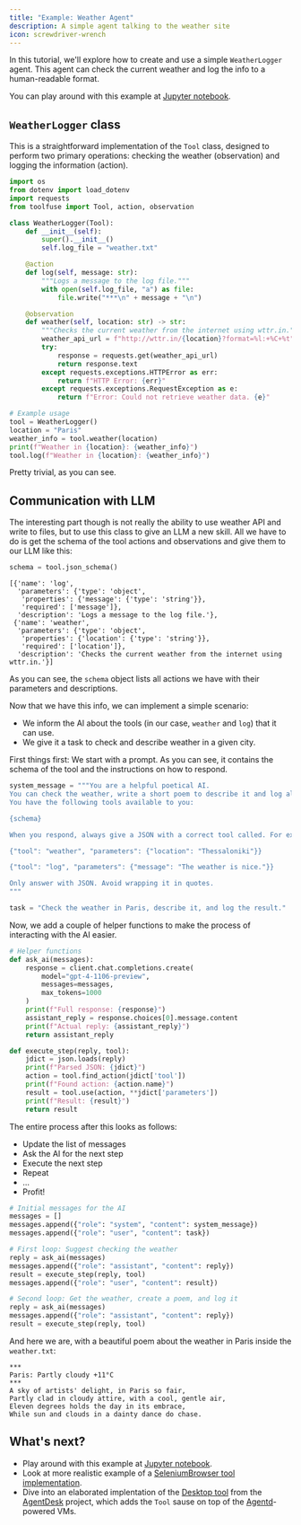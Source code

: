 ```yaml
---
title: "Example: Weather Agent"
description: A simple agent talking to the weather site
icon: screwdriver-wrench
---
```


In this tutorial, we'll explore how to create and use a simple `WeatherLogger` agent. This agent can check the current weather and log the info to a human-readable format. 

You can play around with this example at [Jupyter notebook](https://github.com/agentsea/toolfuse/blob/main/examples/weather/demo.ipynb).

## `WeatherLogger` class

This is a straightforward implementation of the `Tool` class, designed to perform two primary operations: checking the weather (observation) and logging the information (action). 

```python
import os
from dotenv import load_dotenv
import requests
from toolfuse import Tool, action, observation

class WeatherLogger(Tool):
    def __init__(self):
        super().__init__()
        self.log_file = "weather.txt"

    @action
    def log(self, message: str):
        """Logs a message to the log file."""
        with open(self.log_file, "a") as file:
            file.write("***\n" + message + "\n")

    @observation
    def weather(self, location: str) -> str:
        """Checks the current weather from the internet using wttr.in."""
        weather_api_url = f"http://wttr.in/{location}?format=%l:+%C+%t"
        try:
            response = requests.get(weather_api_url)
            return response.text
        except requests.exceptions.HTTPError as err:
            return f"HTTP Error: {err}"
        except requests.exceptions.RequestException as e:
            return f"Error: Could not retrieve weather data. {e}"

# Example usage
tool = WeatherLogger()
location = "Paris"
weather_info = tool.weather(location)
print(f"Weather in {location}: {weather_info}")
tool.log(f"Weather in {location}: {weather_info}")
```

Pretty trivial, as you can see.

## Communication with LLM

The interesting part though is not really the ability to use weather API and write to files, but to use this class to give an LLM a new skill. All we have to do is get the schema of the tool actions and observations and give them to our LLM like this: 

```python
schema = tool.json_schema()
```

```
[{'name': 'log',
  'parameters': {'type': 'object',
   'properties': {'message': {'type': 'string'}},
   'required': ['message']},
  'description': 'Logs a message to the log file.'},
 {'name': 'weather',
  'parameters': {'type': 'object',
   'properties': {'location': {'type': 'string'}},
   'required': ['location']},
  'description': 'Checks the current weather from the internet using wttr.in.'}]
```

As you can see, the `schema` object lists all actions we have with their parameters and descriptions. 

Now that we have this info, we can implement a simple scenario:

* We inform the AI about the tools (in our case, `weather` and `log`) that it can use.
* We give it a task to check and describe weather in a given city.

First things first: We start with a prompt. As you can see, it contains the schema of the tool and the instructions on how to respond.

```python
system_message = """You are a helpful poetical AI. 
You can check the weather, write a short poem to describe it and log all of that. 
You have the following tools available to you: 

{schema}

When you respond, always give a JSON with a correct tool called. For example:

{"tool": "weather", "parameters": {"location": "Thessaloniki"}}

{"tool": "log", "parameters": {"message": "The weather is nice."}}

Only answer with JSON. Avoid wrapping it in quotes.
"""

task = "Check the weather in Paris, describe it, and log the result."
```

Now, we add a couple of helper functions to make the process of interacting with the AI easier.

```python
# Helper functions
def ask_ai(messages):
    response = client.chat.completions.create(
        model="gpt-4-1106-preview",
        messages=messages,
        max_tokens=1000
    )
    print(f"Full response: {response}")
    assistant_reply = response.choices[0].message.content
    print(f"Actual reply: {assistant_reply}")
    return assistant_reply

def execute_step(reply, tool):
    jdict = json.loads(reply)
    print(f"Parsed JSON: {jdict}")
    action = tool.find_action(jdict['tool'])
    print(f"Found action: {action.name}")
    result = tool.use(action, **jdict['parameters'])
    print(f"Result: {result}")
    return result
```

The entire process after this looks as follows:

* Update the list of messages
* Ask the AI for the next step
* Execute the next step
* Repeat
* ...
* Profit!

```python
# Initial messages for the AI
messages = []
messages.append({"role": "system", "content": system_message})
messages.append({"role": "user", "content": task})

# First loop: Suggest checking the weather
reply = ask_ai(messages)
messages.append({"role": "assistant", "content": reply})
result = execute_step(reply, tool)
messages.append({"role": "user", "content": result})

# Second loop: Get the weather, create a poem, and log it
reply = ask_ai(messages)
messages.append({"role": "assistant", "content": reply})
result = execute_step(reply, tool)
```

And here we are, with a beautiful poem about the weather in Paris inside the `weather.txt`:

```
***
Paris: Partly cloudy +11°C
***
A sky of artists' delight, in Paris so fair,
Partly clad in cloudy attire, with a cool, gentle air,
Eleven degrees holds the day in its embrace,
While sun and clouds in a dainty dance do chase.
```

## What's next?

* Play around with this example at [Jupyter notebook](https://github.com/agentsea/toolfuse/blob/main/examples/weather/demo.ipynb).
* Look at more realistic example of a [SeleniumBrowser tool implementation](https://github.com/agentsea/toolfuse/blob/main/examples/selenium/tool.py).
* Dive into an elaborated implentation of the [Desktop tool](https://github.com/agentsea/agentdesk/blob/main/agentdesk/tool.py) from the [AgentDesk](https://github.com/agentsea/agentdesk) project, which adds the `Tool` sause on top of the [Agentd](https://github.com/agentsea/agentd)-powered VMs.

